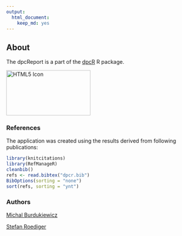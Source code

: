 ```yaml
---
output: 
  html_document: 
    keep_md: yes
---
```

## About

The dpcReport is a part of the [dpcR](http://cran.r-project.org/web/packages/dpcR/index.html) R package.

<img src="dpcR_logo.png" alt="HTML5 Icon" style="width:224px;height:120px">

### References

The application was created using the results derived from following publications: 

```r
library(knitcitations)
library(RefManageR)
cleanbib()
refs <- read.bibtex("dpcr.bib")
BibOptions(sorting = "none")
sort(refs, sorting = "ynt")
```

### Authors

[Michal Burdukiewicz](https://github.com/michbur)  

[Stefan Roediger](http://www.hs-lausitz.de/groups/multiplex-assays/bildbasierte-assays-imagebased-assays/members.html)  
